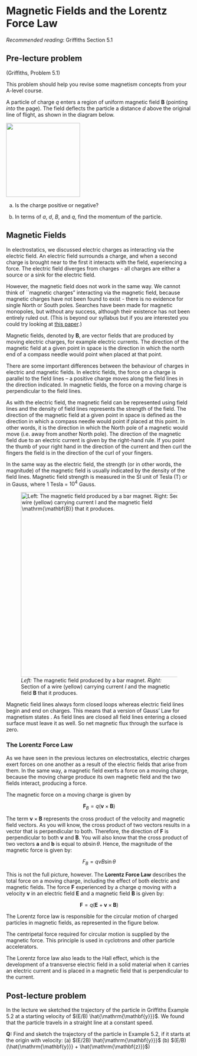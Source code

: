 \newcommand{\l}{\mathrm{\mathbf{l}}}
\newcommand{\E}{\mathrm{\mathbf{E}}}
\newcommand{\F}{\mathrm{\mathbf{F}}}
\newcommand{\r}{\mathrm{\mathbf{r}}}
\newcommand{\B}{\mathrm{\mathbf{B}}}
\newcommand{\x}{\mathrm{\mathbf{x}}}
\newcommand{\y}{\mathrm{\mathbf{y}}}
\newcommand{\z}{\mathrm{\mathbf{z}}}
\newcommand{\v}{\mathrm{\mathbf{v}}}

\newcommand{\a}{\mathrm{\mathbf{a}}}
\newcommand{\b}{\mathrm{\mathbf{b}}}

# Magnetic Fields and the Lorentz Force Law

*Recommended reading*: Griffiths Section 5.1

## Pre-lecture problem 
(Griffiths, Problem 5.1)

This problem should help you revise some magnetism concepts from your A-level course.

A particle of charge $q$ enters a region of uniform magnetic field $\B$ (pointing *into* the page). The field deflects the particle a distance $d$ above the original line of flight, as shown in the diagram below. 

![](Figures/L4_preprob.png){width=200}


(a) Is the charge positive or negative? 
 
(b) In terms of $a$, $d$, $B$, and $q$, find the momentum of the particle.




      
## Magnetic Fields


In electrostatics, we discussed electric charges as interacting via the electric field. An electric field surrounds a charge, and when a second charge is brought near to the first it interacts with the field, experiencing a force. The electric field diverges from charges - all charges are either a source or a sink for the electric field.

However, the magnetic field does not work in the same way. We cannot think of ``magnetic charges" interacting via the magnetic field, because magnetic charges have not been found to exist - there is no evidence for single North or South poles. Searches have been made for magnetic monopoles, but without any success, although their existence has not been entirely ruled out. (This is beyond our syllabus but if you are interested you could try looking at [this paper](https://royalsocietypublishing.org/doi/10.1098/rsta.2018.0328).) 

Magnetic fields, denoted by $\B$, are vector fields that are produced by moving electric charges, for example electric currents. The direction of the magnetic field at a given point in space is the direction in which the north end of a compass needle would point when placed at that point. 

There are some important differences between the behaviour of charges in electric and magnetic fields. In electric fields, the force on a charge is parallel to the field lines – a positive charge moves along the field lines in the direction indicated. In magnetic fields, the force on a moving charge is perpendicular to the field lines.

As with the electric field, the magnetic field can be represented using field lines and the density of field lines represents the strength of the field. The direction of the magnetic field at a given point in space is defined as the direction in which a compass needle would point if placed at this point. In other words, it is the direction in which the North pole of a magnetic would move (i.e. away from another North pole). The direction of the magnetic field due to an electric current is given by the right-hand rule. If you point the thumb of your right hand in the direction of the current and then curl the fingers the field is in the direction of the curl of your fingers.

In the same way as the electric field, the strength (or in other words, the magnitude) of the magnetic field is usually indicated by the density of the field lines. Magnetic field strength is measured in the SI unit of Tesla (T) or in Gauss, where 1 Tesla = $10^4$ Gauss. 

![*Left:* The magnetic field produced by a bar magnet. *Right:* Section of a wire (yellow) carrying current $I$ and the magnetic field $\B$ that it produces.](Figures/MagFields.png){width=500}

Magnetic field lines always form closed loops whereas electric field lines begin and end on charges. This means that a version of Gauss’ Law for magnetism states . As field lines are closed all field lines entering a closed surface must leave it as well. So net magnetic flux through the surface is zero.


### The Lorentz Force Law

As we have seen in the previous lectures on electrostatics, electric charges exert forces on one another as a result of the electric fields that arise from them. In the same way, a magnetic field exerts a force on a moving charge, because the moving charge produce its own magnetic field and the two fields interact, producing a force.

The magnetic force on a moving charge is given by

$$
\F_B = q(\v \times \B)
$$

The term $\v \times \B$ represents the cross product of the velocity and magnetic field vectors. As you will know, the cross product of two vectors results in a vector that is perpendicular to both. Therefore, the direction of $\F$ is perpendicular to both $\v$ and $\B$. You will also know that the cross product of two vectors $\a$ and $\b$ is equal to $ab \sin\theta$. Hence, the magnitude of the magnetic force is given by:

$$
F_B = qvB \sin\theta
$$


This is not the full picture, however. The **Lorentz Force Law** describes the total force on a moving charge, including the effect of both electric and magnetic fields. The force $\F$ experienced by a charge $q$ moving with a velocity $\v$ in an electric field $\E$ and a magnetic field $\B$ is given by: 

$$
\F = q(\E + \v \times \B)
$$


The Lorentz force law is responsible for the circular motion of charged particles in magnetic fields, as represented in the figure below. 

 The centripetal force required for circular motion is supplied by the magnetic force. This principle is used in cyclotrons and other particle accelerators.

The Lorentz force law also leads to the Hall effect, which is the development of a transverse electric field in a solid material when it carries an electric current and is placed in a magnetic field that is perpendicular to the current.

## Post-lecture problem 

In the lecture we sketched the trajectory of the particle in Griffiths Example 5.2 at a starting velocity of $(E/B) \hat{\y}$. We found that the particle travels in a straight line at a constant speed. 

**Q:** Find and sketch the trajectory of the particle in Example 5.2, if it starts at the origin with velocity:
(a) $(E/2B) \hat{\y}$
(b) $(E/B) (\hat{\y} + \hat{\z}$)
